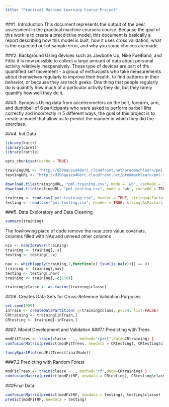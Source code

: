 ```yaml
---
title: "Practical Machine Learning Course Project"
---
```

###1. Introduction
This document represents the output of the peer assessment in the practical machine coursera course. 
Because the goal of this work is to create a precdictive model, this document is basically a report describing how this model is built, how it uses cross validation, what is the expected out of sample error, and why you some choices are made.

###2. Background
Using devices such as Jawbone Up, Nike FuelBand, and Fitbit it is now possible to collect a large amount of data about personal activity relatively inexpensively. These type of devices are part of the quantified self movement - a group of enthusiasts who take measurements about themselves regularly to improve their health, to find patterns in their behavior, or because they are tech geeks. One thing that people regularly do is quantify how much of a particular activity they do, but they rarely quantify how well they do it. 

###3. Synopsis
Using data from accelerometers on the belt, forearm, arm, and dumbbell of 6 participants who were asked to perform barbell lifts correctly and incorrectly in 5 different ways, the goal of this project is to create a model that allow us to predict the manner in which they did the exercises.

###4. Init Data
```r
library(knitr)
library(caret)
library(rattle)

opts_chunk$set(cache = TRUE)

trainingURL <- "http://d396qusza40orc.cloudfront.net/predmachlearn/pml-training.csv"
testingURL <- "http://d396qusza40orc.cloudfront.net/predmachlearn/pml-testing.csv"

download.file(trainingURL, "pml-training.csv", mode = 'wb', cacheOK = TRUE )
download.file(testingURL, "pml-testing.csv", mode = 'wb', cacheOK = TRUE )

training <- read.csv("pml-training.csv", header = TRUE, stringsAsFactors = FALSE, na.strings=c("NA","#DIV/0!","") )
testing <- read.csv("pml-testing.csv", header = TRUE, stringsAsFactors = FALSE, na.strings=c("NA","#DIV/0!",""))
```
###5. Data Exploratory and Data Cleaning
```r
summary(training)
```
The fowllowing piace of code remove the near zero value covariats, columns filled with NAs and unneed other columns
```r
nzv <- nearZeroVar(training)
training <- training[,-x]
testing <- testing[,-x]

nav <- which(apply(training,2,function(x) {sum(is.na(x))}) == 0)
training <- training[,nav]
testing <- testing[,nav]
training <- training[,-c(1:6)]

training$classe <- as.factor(training$classe)
```
###6. Creates Data Sets for Cross-Refeence Validation Purposes
```r
set.seed(999)
inTrain <- createDataPartition( y=training$class, p=3/4, list=FALSE)
CRtraining <- training[inTrain,]
CRtesting <- training[-inTrain,]
```
###7. Model Development and Validation
###7.1 Predicting with Trees 
```r
modFitTrees <- train(classe ~ ., method="rpart",data=CRtraining) )
confusionMatrix(predict(modFitTrees, newdata = CRtesting), CRtesting$classe)

fancyRpartPlot(modFitTrees$finalModel)
```
###7.2 Predicting with Random Forest 
```r
modFitTrees <- train(classe ~ ., method="rf",data=CRtraining) )
confusionMatrix(predict(modFitRF, newdata = CRtesting), CRtesting$classe)
```

###Final Data
```r
confusionMatrix(predict(modFitRF, newdata = testing), testing$classe)
predict(modFitRF, newdata = testing)
```